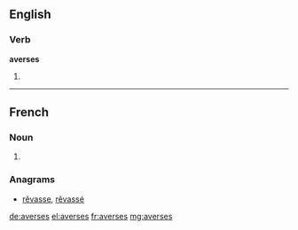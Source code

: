 ==English==

===Verb===
'''averses'''

# {{en-third-person singular of|averse}}

----

==French==

===Noun===
{{head|fr|plural}} {{f-p}}

# {{plural of|averse|lang=fr}}

===Anagrams===
* [[rêvasse#French|rêvasse]], [[rêvassé#French|rêvassé]]

[[de:averses]]
[[el:averses]]
[[fr:averses]]
[[mg:averses]]